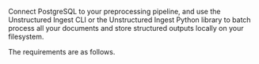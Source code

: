 Connect PostgreSQL to your preprocessing pipeline, and use the Unstructured Ingest CLI or the Unstructured Ingest Python library to batch process all your documents and store structured outputs locally on your filesystem.

The requirements are as follows. 


<SharedPostgreSQL />
<SharedPostgreSQLCLIAPI />
